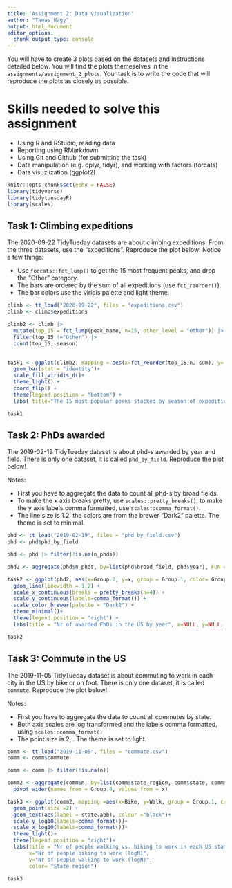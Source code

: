 ```yaml
---
title: 'Assignment 2: Data visualization'
author: "Tamas Nagy"
output: html_document
editor_options: 
  chunk_output_type: console
---
```


You will have to create 3 plots based on the datasets and instructions detailed below. You will find the plots themeselves in the `assignments/assignment_2_plots`. Your task is to write the code that will reproduce the plots as closely as possible.

# Skills needed to solve this assignment

-   Using R and RStudio, reading data
-   Reporting using RMarkdown
-   Using Git and Github (for submitting the task)
-   Data manipulation (e.g. dplyr, tidyr), and working with factors (forcats)
-   Data visuzlization (ggplot2)

```r
knitr::opts_chunk$set(echo = FALSE)
library(tidyverse)
library(tidytuesdayR)
library(scales)
`````````

## Task 1: Climbing expeditions

The 2020-09-22 TidyTueday datasets are about climbing expeditions. From the three datasets, use the "expeditions". Reproduce the plot below! Notice a few things:

-   Use `forcats::fct_lump()` to get the 15 most frequent peaks, and drop the "Other" category.
-   The bars are ordered by the sum of all expeditions (use `fct_reorder()`).
-   The bar colors use the viridis palette and light theme.

```r
climb <- tt_load("2020-09-22", files = "expeditions.csv")
climb <- climb$expeditions

climb2 <- climb |>  
  mutate(top_15 = fct_lump(peak_name, n=15, other_level = "Other")) |>
  filter(top_15 !="Other") |>
  count(top_15, season)
  

task1 <- ggplot(climb2, mapping = aes(x=fct_reorder(top_15,n, sum), y= n, fill = season)) +
  geom_bar(stat = "identity")+
  scale_fill_viridis_d()+
  theme_light() +
  coord_flip() +
  theme(legend.position = "bottom") +
  labs( title="The 15 most popular peaks stacked by season of expedition", y="Number of expeditions", x=NULL)

task1

```

## Task 2: PhDs awarded

The 2019-02-19 TidyTueday dataset is about phd-s awarded by year and field. There is only one dataset, it is called `phd_by_field`. Reproduce the plot below!

Notes:

-   First you have to aggregate the data to count all phd-s by broad fields.
-   To make the x axis breaks pretty, use `scales::pretty_breaks()`, to make the y axis labels comma formatted, use `scales::comma_format()`.
-   The line size is 1.2, the colors are from the brewer "Dark2" palette. The theme is set to minimal.

```r
phd <- tt_load("2019-02-19", files = "phd_by_field.csv")
phd <- phd$phd_by_field

phd <- phd |> filter(!is.na(n_phds))

phd2 <- aggregate(phd$n_phds, by=list(phd$broad_field, phd$year), FUN = "sum")

task2 <- ggplot(phd2, aes(x=Group.2, y=x, group = Group.1, color= Group.1))+
  geom_line(linewidth = 1.2) +
  scale_x_continuous(breaks = pretty_breaks(n=4)) +
  scale_y_continuous(labels=comma_format()) +
  scale_color_brewer(palette = "Dark2") +
  theme_minimal()+
  theme(legend.position = "right") +
  labs(title = "Nr of awarded PhDs in the US by year", x=NULL, y=NULL, color = "Broad field")

task2
```

## Task 3: Commute in the US

The 2019-11-05 TidyTueday dataset is about commuting to work in each city in the US by bike or on foot. There is only one dataset, it is called `commute`. Reproduce the plot below!

Notes:

-   First you have to aggregate the data to count all commutes by state.
-   Both axis scales are log transformed and the labels comma formatted, using `scales::comma_format()`
-   The point size is 2, . The theme is set to light.

```r
comm <- tt_load("2019-11-05", files = "commute.csv")
comm <- comm$commute

comm <- comm |> filter(!is.na(n))

comm2 <- aggregate(comm$n, by=list(comm$state_region, comm$state, comm$state_abb, comm$mode), FUN = "sum")|>
  pivot_wider(names_from = Group.4, values_from = x)

task3 <- ggplot(comm2, mapping =aes(x=Bike, y=Walk, group = Group.1, color=Group.1)) +
  geom_point(size =2) +
  geom_text(aes(label = state.abb), colour ="black")+
  scale_y_log10(labels=comma_format())+
  scale_x_log10(labels=comma_format())+
  theme_light()+
  theme(legend.position = "right")+
  labs(title = "Nr of people walking vs. biking to work in each US state",
       x="Nr of people biking to work (logN)",
       y="Nr of people walking to work (logN)",
       color= "State region")

task3  

```

